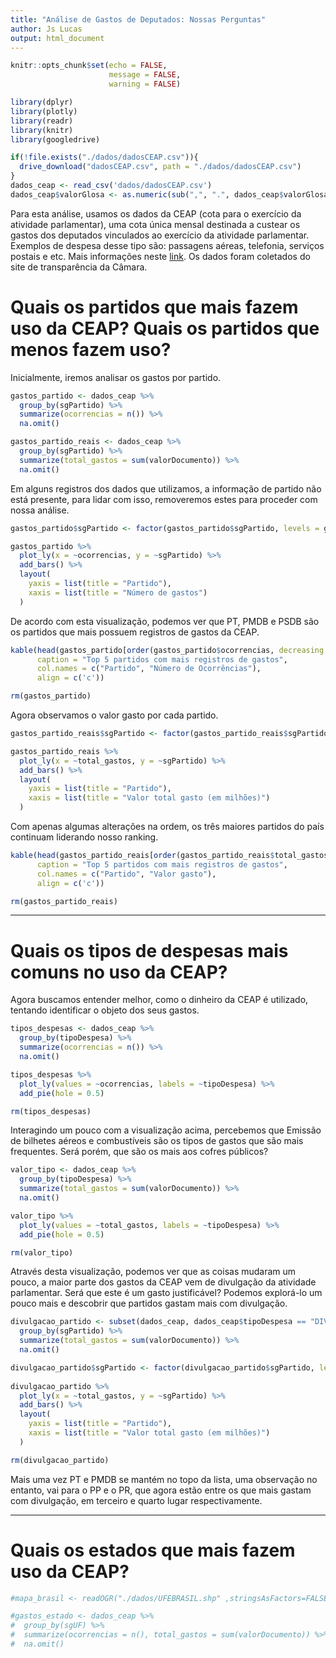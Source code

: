 ```yaml
---
title: "Análise de Gastos de Deputados: Nossas Perguntas"
author: Js Lucas
output: html_document
---
```


```r
knitr::opts_chunk$set(echo = FALSE,
                      message = FALSE,
                      warning = FALSE)
```
```r
library(dplyr)
library(plotly)
library(readr)
library(knitr)
library(googledrive)

if(!file.exists("./dados/dadosCEAP.csv")){
  drive_download("dadosCEAP.csv", path = "./dados/dadosCEAP.csv")  
}
dados_ceap <- read_csv('dados/dadosCEAP.csv')
dados_ceap$valorGlosa <- as.numeric(sub(",", ".", dados_ceap$valorGlosa, fixed = TRUE)) 
```

Para esta análise, usamos os dados da CEAP (cota para o exercício da atividade parlamentar), uma cota única mensal destinada a custear os gastos dos deputados vinculados ao exercício da atividade parlamentar. Exemplos de despesa desse tipo são: passagens aéreas, telefonia, serviços postais e etc. Mais informações neste [link](http://www2.camara.leg.br/transparencia/acesso-a-informacao/copy_of_perguntas-frequentes/cota-para-o-exercicio-da-atividade-parlamentar). Os dados foram coletados do site de transparência da Câmara.

# Quais os partidos que mais fazem uso da CEAP? Quais os partidos que menos fazem uso?

Inicialmente, iremos analisar os gastos por partido.

```r
gastos_partido <- dados_ceap %>% 
  group_by(sgPartido) %>% 
  summarize(ocorrencias = n()) %>% 
  na.omit()

gastos_partido_reais <- dados_ceap %>%
  group_by(sgPartido) %>% 
  summarize(total_gastos = sum(valorDocumento)) %>% 
  na.omit()
```

Em alguns registros dos dados que utilizamos, a informação de partido não está presente, para lidar com isso, removeremos estes para proceder com nossa análise.

```r
gastos_partido$sgPartido <- factor(gastos_partido$sgPartido, levels = gastos_partido$sgPartido[order(gastos_partido$ocorrencias)])

gastos_partido %>% 
  plot_ly(x = ~ocorrencias, y = ~sgPartido) %>% 
  add_bars() %>% 
  layout(
    yaxis = list(title = "Partido"),
    xaxis = list(title = "Número de gastos")
  )
```

De acordo com esta visualização, podemos ver que PT, PMDB e PSDB são os partidos que mais possuem registros de gastos da CEAP.

```r
kable(head(gastos_partido[order(gastos_partido$ocorrencias, decreasing = TRUE), ], 5),
      caption = "Top 5 partidos com mais registros de gastos",
      col.names = c("Partido", "Número de Ocorrências"),
      align = c('c'))

rm(gastos_partido)
```

Agora observamos o valor gasto por cada partido.

```r
gastos_partido_reais$sgPartido <- factor(gastos_partido_reais$sgPartido, levels = gastos_partido_reais$sgPartido[order(gastos_partido_reais$total_gastos)])

gastos_partido_reais %>% 
  plot_ly(x = ~total_gastos, y = ~sgPartido) %>% 
  add_bars() %>% 
  layout(
    yaxis = list(title = "Partido"),
    xaxis = list(title = "Valor total gasto (em milhões)")
  )
```

Com apenas algumas alterações na ordem, os três maiores partidos do país continuam liderando nosso ranking.

```r
kable(head(gastos_partido_reais[order(gastos_partido_reais$total_gastos, decreasing = TRUE), ], 5),
      caption = "Top 5 partidos com mais registros de gastos",
      col.names = c("Partido", "Valor gasto"),
      align = c('c'))

rm(gastos_partido_reais)
```

---

# Quais os tipos de despesas mais comuns no uso da CEAP?

Agora buscamos entender melhor, como o dinheiro da CEAP é utilizado, tentando identificar o objeto dos seus gastos.

```r
tipos_despesas <- dados_ceap %>% 
  group_by(tipoDespesa) %>% 
  summarize(ocorrencias = n()) %>% 
  na.omit()

tipos_despesas %>%
  plot_ly(values = ~ocorrencias, labels = ~tipoDespesa) %>% 
  add_pie(hole = 0.5)

rm(tipos_despesas)
```

Interagindo um pouco com a visualização acima, percebemos que Emissão de bilhetes aéreos e combustíveis são os tipos de gastos que são mais frequentes. Será porém, que são os mais aos cofres públicos?

```r
valor_tipo <- dados_ceap %>% 
  group_by(tipoDespesa) %>% 
  summarize(total_gastos = sum(valorDocumento)) %>% 
  na.omit()

valor_tipo %>%
  plot_ly(values = ~total_gastos, labels = ~tipoDespesa) %>% 
  add_pie(hole = 0.5)

rm(valor_tipo)
```

Através desta visualização, podemos ver que as coisas mudaram um pouco, a maior parte dos gastos da CEAP vem de divulgação da atividade parlamentar. Será que este é um gasto justificável? Podemos explorá-lo um pouco mais e descobrir que partidos gastam mais com divulgação.

```r
divulgacao_partido <- subset(dados_ceap, dados_ceap$tipoDespesa == "DIVULGAÇÃO DA ATIVIDADE PARLAMENTAR.") %>% 
  group_by(sgPartido) %>% 
  summarize(total_gastos = sum(valorDocumento)) %>% 
  na.omit()

divulgacao_partido$sgPartido <- factor(divulgacao_partido$sgPartido, levels = divulgacao_partido$sgPartido[order(divulgacao_partido$total_gastos)])
  
divulgacao_partido %>% 
  plot_ly(x = ~total_gastos, y = ~sgPartido) %>% 
  add_bars() %>% 
  layout(
    yaxis = list(title = "Partido"),
    xaxis = list(title = "Valor total gasto (em milhões)")
  )

rm(divulgacao_partido)
```

Mais uma vez PT e PMDB se mantém no topo da lista, uma observação no entanto, vai para o PP e o PR, que agora estão entre os que mais gastam com divulgação, em terceiro e quarto lugar respectivamente.

---

# Quais os estados que mais fazem uso da CEAP?

```r
#mapa_brasil <- readOGR("./dados/UFEBRASIL.shp" ,stringsAsFactors=FALSE, encoding="UTF-8")

#gastos_estado <- dados_ceap %>% 
#  group_by(sgUF) %>% 
#  summarize(ocorrencias = n(), total_gastos = sum(valorDocumento)) %>% 
#  na.omit()
```



